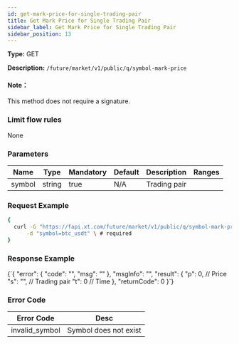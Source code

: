 ```yaml
---
id: get-mark-price-for-single-trading-pair
title: Get Mark Price for Single Trading Pair
sidebar_label: Get Mark Price for Single Trading Pair
sidebar_position: 13
---
```


**Type:** GET

**Description:** `/future/market/v1/public/q/symbol-mark-price`

#### Note：

This method does not require a signature.

### Limit flow rules

None

### Parameters

| Name   | Type   | Mandatory | Default | Description  | Ranges |
| ------ | ------ | --------- | ------- | ------------ | ------ |
| symbol | string | true      | N/A     | Trading pair |        |

### Request Example

```bash title="Request"
{
  curl -G "https://fapi.xt.com/future/market/v1/public/q/symbol-mark-price"  \
      -d "symbol=btc_usdt" \ # required
}
```

### Response Example


<CodeBlock language="json" title="Response">
  {`{
  "error": {
    "code": "",
    "msg": ""
  },
  "msgInfo": "",
  "result": {
    "p": 0,  // Price
    "s": "", // Trading pair
    "t": 0   // Time
  },
  "returnCode": 0
}`}
</CodeBlock>

### Error Code

| Error Code | Desc |
|-------------|----------------|
| invalid_symbol | Symbol does not exist |